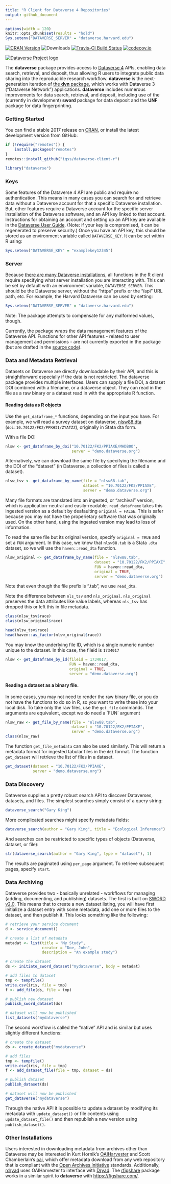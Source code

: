 ```yaml
---
title: "R Client for Dataverse 4 Repositories"
output: github_document
---
```



```r
options(width = 120)
knitr::opts_chunk$set(results = "hold")
Sys.setenv("DATAVERSE_SERVER" = "dataverse.harvard.edu")
```

[![CRAN Version](https://www.r-pkg.org/badges/version/dataverse)](https://cran.r-project.org/package=dataverse) ![Downloads](https://cranlogs.r-pkg.org/badges/dataverse) [![Travis-CI Build Status](https://travis-ci.org/IQSS/dataverse-client-r.png?branch=master)](https://travis-ci.org/IQSS/dataverse-client-r) [![codecov.io](https://codecov.io/github/IQSS/dataverse-client-r/coverage.svg?branch=master)](https://codecov.io/github/IQSS/dataverse-client-r?branch=master)



[![Dataverse Project logo](http://dataverse.org/files/dataverseorg/files/dataverse_project_logo-hp.png "Dataverse Project")](http://dataverse.org)

The **dataverse** package provides access to [Dataverse 4](http://dataverse.org/) APIs, enabling data search, retrieval, and deposit, thus allowing R users to integrate public data sharing into the reproducible research workflow. **dataverse** is the next-generation iteration of [the **dvn** package](https://cran.r-project.org/package=dvn), which works with Dataverse 3 ("Dataverse Network") applications. **dataverse** includes numerous improvements for data search, retrieval, and deposit, including use of the (currently in development) **sword** package for data deposit and the **UNF** package for data fingerprinting.

### Getting Started

You can find a stable 2017 release on [CRAN](https://cran.r-project.org/package=dataverse), or install the latest development version from GitHub:

```r
if (!require("remotes")) {
    install.packages("remotes")
}
remotes::install_github("iqss/dataverse-client-r")
```


```r
library("dataverse")
```

### Keys

Some features of the Dataverse 4 API are public and require no authentication. This means in many cases you can search for and retrieve data without a Dataverse account for that a specific Dataverse installation. But, other features require a Dataverse account for the specific server installation of the Dataverse software, and an API key linked to that account. Instructions for obtaining an account and setting up an API key are available in the [Dataverse User Guide](http://guides.dataverse.org/en/latest/user/account.html). (Note: if your key is compromised, it can be regenerated to preserve security.) Once you have an API key, this should be stored as an environment variable called `DATAVERSE_KEY`. It can be set within R using:

``` r
Sys.setenv("DATAVERSE_KEY" = "examplekey12345")
```

### Server

Because [there are many Dataverse installations](http://dataverse.org/), all functions in the R client require specifying what server installation you are interacting with. This can be set by default with an environment variable, `DATAVERSE_SERVER`. This should be the Dataverse server, without the "https" prefix or the "/api" URL path, etc. For example, the Harvard Dataverse can be used by setting:

``` r
Sys.setenv("DATAVERSE_SERVER" = "dataverse.harvard.edu")
```

Note: The package attempts to compensate for any malformed values, though.

Currently, the package wraps the data management features of the Dataverse API. Functions for other API features - related to user management and permissions - are not currently exported in the package (but are drafted in the [source code](https://github.com/IQSS/dataverse-client-r)).

### Data and Metadata Retrieval

Datasets on Dataverse are directly downloadable by their API, and this is straightforward especially if the data is not restricted. The dataverse package provides multiple interfaces. Users can supply a file DOI, a dataset DOI combined with a filename, or a dataverse object. They can read in the file as a raw binary or a dataset read in with the appropriate R function.

#### Reading data as R objects

Use the `get_dataframe_*` functions, depending on the input you have. For example, we will read a survey dataset on dataverse, [nlsw88.dta](https://demo.dataverse.org/file.xhtml?persistentId=doi:10.70122/FK2/PPKHI1/ZYATZZ) (`doi:10.70122/FK2/PPKHI1/ZYATZZ`), originally in Stata dta form.

With a file DOI

```r
nlsw <- get_dataframe_by_doi("10.70122/FK2/PPIAXE/MHDB0O", 
                             server = "demo.dataverse.org")
```

Alternatively, we can download the same file by specifying the filename and the DOI of the "dataset" (in Dataverse, a collection of files is called a dataset).

```r
nlsw_tsv <- get_dataframe_by_name(file = "nlsw88.tab",
                                  dataset = "10.70122/FK2/PPIAXE", 
                                  server = "demo.dataverse.org")
```

Many file formats are translated into an ingested, or "archival" version, which is application-neutral and easily-readable. `read_dataframe` takes this ingested version as a default by deafaulting `original = FALSE`. This is safer because you may not have the properietary software that was originally used. On the other hand, using the ingested version may lead to loss of information. 

To read the same file but its original version, specify `original = TRUE` and set a `FUN` argument. In this case, we know that `nlsw88.tab` is a Stata `.dta` dataset, so we will use the `haven::read_dta` function.

```r
nlsw_original <- get_dataframe_by_name(file = "nlsw88.tab",
                                       dataset = "10.70122/FK2/PPIAXE", 
                                       FUN = haven::read_dta,
                                       original = TRUE,
                                       server = "demo.dataverse.org")
```

Note that even though the file prefix is ".tab", we use `read_dta`. 


Note the difference between `nls_tsv` and `nls_original`. `nls_original` preserves the data attributes like value labels, whereas `nls_tsv` has dropped this or left this in file metadata.

```r
class(nlsw_tsv$race)
class(nlsw_original$race)

head(nlsw_tsv$race)
head(haven::as_factor(nlsw_original$race))
```



You may know the underlying file ID, which is a single numeric number unique to the dataset. In this case, the fileid is `1734017`

```r
nlsw <- get_dataframe_by_id(fileid = 1734017,
                            FUN = haven::read_dta,
                            original = TRUE,
                            server = "demo.dataverse.org")
```

#### Reading a dataset as a binary file.

In some cases, you may not need to render the raw binary file, or you do not have the functions to do so in R, so you want to write these into your local disk. To take only the raw files, use the `get_file` commands. The arguments are equivalent, except we do need a \`FUN\` argument

```r
nlsw_raw <- get_file_by_name(file = "nlsw88.tab",
                             dataset = "10.70122/FK2/PPIAXE", 
                             server = "demo.dataverse.org")
class(nlsw_raw)
```

The function `get_file_metadata` can also be used similarly. This will return a metadata format for ingested tabular files in the `ddi` format. The function `get_dataset` will retrieve the list of files in a dataset.

```r
get_dataset(dataset = "10.70122/FK2/PPIAXE",
            server = "demo.dataverse.org")
```

### Data Discovery

Dataverse supplies a pretty robust search API to discover Dataverses, datasets, and files. The simplest searches simply consist of a query string:

```r
dataverse_search("Gary King")
```

More complicated searches might specify metadata fields:

```r
dataverse_search(author = "Gary King", title = "Ecological Inference")
```

And searches can be restricted to specific types of objects (Dataverse, dataset, or file):

```r
str(dataverse_search(author = "Gary King", type = "dataset"), 1)
```

The results are paginated using `per_page` argument. To retrieve subsequent pages, specify `start`.

### Data Archiving

Dataverse provides two - basically unrelated - workflows for managing (adding, documenting, and publishing) datasets. The first is built on [SWORD v2.0](http://swordapp.org/sword-v2/). This means that to create a new dataset listing, you will have first initialize a dataset entry with some metadata, add one or more files to the dataset, and then publish it. This looks something like the following:

``` r
# retrieve your service document
d <- service_document()

# create a list of metadata
metadat <- list(title = "My Study",
                creator = "Doe, John",
                description = "An example study")

# create the dataset
ds <- initiate_sword_dataset("mydataverse", body = metadat)

# add files to dataset
tmp <- tempfile()
write.csv(iris, file = tmp)
f <- add_file(ds, file = tmp)

# publish new dataset
publish_sword_dataset(ds)

# dataset will now be published
list_datasets("mydataverse")
```

The second workflow is called the "native" API and is similar but uses slightly different functions:

``` r
# create the dataset
ds <- create_dataset("mydataverse")

# add files
tmp <- tempfile()
write.csv(iris, file = tmp)
f <- add_dataset_file(file = tmp, dataset = ds)

# publish dataset
publish_dataset(ds)

# dataset will now be published
get_dataverse("mydataverse")
```

Through the native API it is possible to update a dataset by modifying its metadata with `update_dataset()` or file contents using `update_dataset_file()` and then republish a new version using `publish_dataset()`.

### Other Installations

Users interested in downloading metadata from archives other than Dataverse may be interested in Kurt Hornik's [OAIHarvester](https://cran.r-project.org/package=OAIHarvester) and Scott Chamberlain's [oai](https://cran.r-project.org/package=oai), which offer metadata download from any web repository that is compliant with the [Open Archives Initiative](http://www.openarchives.org/) standards. Additionally, [rdryad](https://cran.r-project.org/package=rdryad) uses OAIHarvester to interface with [Dryad](http://datadryad.org/). The [rfigshare](https://cran.r-project.org/package=rfigshare) package works in a similar spirit to **dataverse** with <https://figshare.com/>.
